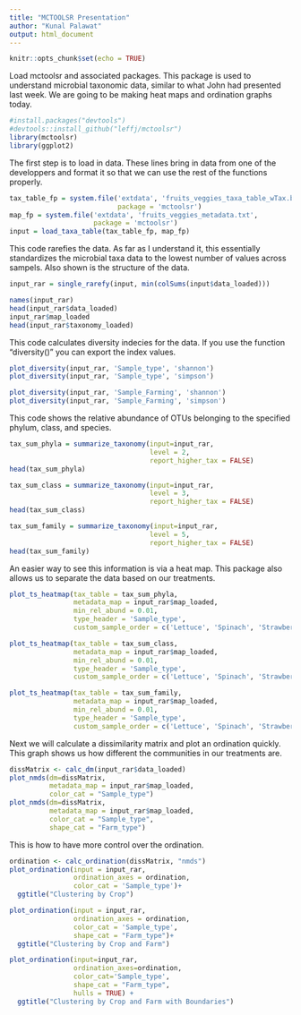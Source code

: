 ```yaml
---
title: "MCTOOLSR Presentation"
author: "Kunal Palawat"
output: html_document
---
```


```r
knitr::opts_chunk$set(echo = TRUE)
```

Load mctoolsr and associated packages. This package is used to understand microbial taxonomic data, similar to what John had presented last week. We are going to be making heat maps and ordination graphs today.
```r
#install.packages("devtools")
#devtools::install_github("leffj/mctoolsr")
library(mctoolsr)
library(ggplot2)
```

The first step is to load in data. These lines bring in data from one of the developpers and format it so that we can use the rest of the functions properly.
```r
tax_table_fp = system.file('extdata', 'fruits_veggies_taxa_table_wTax.biom', 
                           package = 'mctoolsr')
map_fp = system.file('extdata', 'fruits_veggies_metadata.txt', 
                     package = 'mctoolsr')
input = load_taxa_table(tax_table_fp, map_fp)
```

This code rarefies the data. As far as I understand it, this essentially standardizes the microbial taxa data to the lowest number of values across sampels. Also shown is the structure of the data.
```r
input_rar = single_rarefy(input, min(colSums(input$data_loaded)))

names(input_rar)
head(input_rar$data_loaded)
input_rar$map_loaded
head(input_rar$taxonomy_loaded)
```

This code calculates diversity indecies for the data. If you use the function "diversity()" you can export the index values.
```r
plot_diversity(input_rar, 'Sample_type', 'shannon')
plot_diversity(input_rar, 'Sample_type', 'simpson')
```

```r
plot_diversity(input_rar, 'Sample_Farming', 'shannon')
plot_diversity(input_rar, 'Sample_Farming', 'simpson')
```

This code shows the relative abundance of OTUs belonging to the specified phylum, class, and species.
```r
tax_sum_phyla = summarize_taxonomy(input=input_rar,
                                   level = 2,
                                   report_higher_tax = FALSE)
head(tax_sum_phyla)

tax_sum_class = summarize_taxonomy(input=input_rar,
                                   level = 3,
                                   report_higher_tax = FALSE)
head(tax_sum_class)

tax_sum_family = summarize_taxonomy(input=input_rar,
                                   level = 5,
                                   report_higher_tax = FALSE)
head(tax_sum_family)
```

An easier way to see this information is via a heat map. This package also allows us to separate the data based on our treatments.

```r
plot_ts_heatmap(tax_table = tax_sum_phyla,
                metadata_map = input_rar$map_loaded,
                min_rel_abund = 0.01,
                type_header = 'Sample_type',
                custom_sample_order = c('Lettuce', 'Spinach', 'Strawberries', 'Mushrooms'))

plot_ts_heatmap(tax_table = tax_sum_class,
                metadata_map = input_rar$map_loaded,
                min_rel_abund = 0.01,
                type_header = 'Sample_type',
                custom_sample_order = c('Lettuce', 'Spinach', 'Strawberries', 'Mushrooms'))

plot_ts_heatmap(tax_table = tax_sum_family,
                metadata_map = input_rar$map_loaded,
                min_rel_abund = 0.01,
                type_header = 'Sample_type',
                custom_sample_order = c('Lettuce', 'Spinach', 'Strawberries', 'Mushrooms'))
```


Next we will calculate a dissimilarity matrix and plot an ordination quickly. This graph shows us how different the communities in our treatments are.
```r
dissMatrix <- calc_dm(input_rar$data_loaded)
plot_nmds(dm=dissMatrix,
          metadata_map = input_rar$map_loaded,
          color_cat = "Sample_type")
plot_nmds(dm=dissMatrix,
          metadata_map = input_rar$map_loaded,
          color_cat = "Sample_type",
          shape_cat = "Farm_type")
```

This is how to have more control over the ordination.
```r
ordination <- calc_ordination(dissMatrix, "nmds")
plot_ordination(input = input_rar,
                ordination_axes = ordination,
                color_cat = 'Sample_type')+
  ggtitle("Clustering by Crop")

plot_ordination(input = input_rar,
                ordination_axes = ordination,
                color_cat = 'Sample_type',
                shape_cat = "Farm_type")+
  ggtitle("Clustering by Crop and Farm")

plot_ordination(input=input_rar,
                ordination_axes=ordination,
                color_cat='Sample_type',
                shape_cat = "Farm_type",
                hulls = TRUE) +
  ggtitle("Clustering by Crop and Farm with Boundaries")
```



